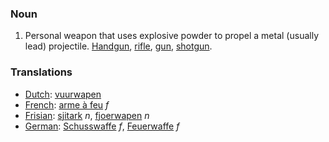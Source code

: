 ===Noun===
# Personal weapon that uses explosive powder to propel a metal (usually lead) projectile.  [[Handgun]], [[rifle]], [[gun]], [[shotgun]].
===Translations===
*[[Dutch]]: [[vuurwapen]]
*[[French]]: [[arme à feu]] ''f''
*[[Frisian]]: [[sjitark]] ''n'', [[fjoerwapen]] ''n''
*[[German]]: [[Schusswaffe]] ''f'', [[Feuerwaffe]] ''f''
